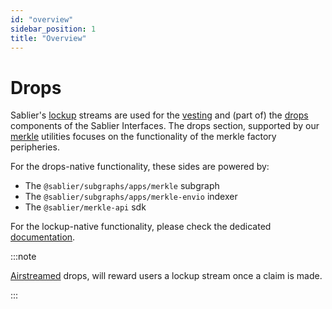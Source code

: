 ```yaml
---
id: "overview"
sidebar_position: 1
title: "Overview"
---
```



# Drops

Sablier's [lockup](/concepts/lockup/overview) streams are used for the [vesting](/apps/features/vesting) and (part of)
the [drops](/apps/features/drops) components of the Sablier Interfaces. The drops section, supported by our
[merkle](/concepts/lockup/airstreams) utilities focuses on the functionality of the merkle factory peripheries.

For the drops-native functionality, these sides are powered by:

- The `@sablier/subgraphs/apps/merkle` subgraph
- The `@sablier/subgraphs/apps/merkle-envio` indexer
- The `@sablier/merkle-api` sdk

For the lockup-native functionality, please check the dedicated [documentation](/api/lockup/overview).

:::note

[Airstreamed](/apps/features/drops) drops, will reward users a lockup stream once a claim is made.

:::

<LinkPreview
  href="https://github.com/sablier-labs/subgraphs"
  icon="github"
  subtitle="@sablier-labs/subgraphs"
  title="Sablier Subgraphs"
/>

<LinkPreview
  href="https://github.com/sablier-labs/merkle-api"
  icon="github"
  subtitle="@sablier-labs/merkle-api"
  title="Sablier SDK: Merkle API"
/>
